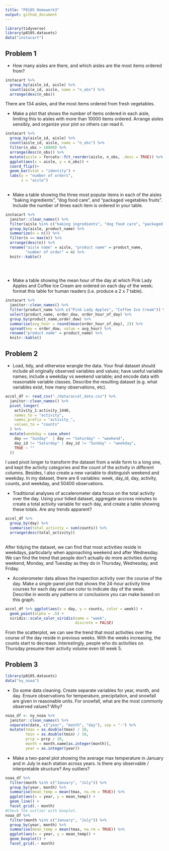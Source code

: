 ```yaml
---
title: "P8105 Homework3"
output: github_document
---
```


```r
library(tidyverse)
library(p8105.datasets)
data("instacart")
```

## Problem 1
- How many aisles are there, and which aisles are the most items ordered from?

```r
instacart %>% 
  group_by(aisle_id, aisle) %>% 
  count(aisle_id, aisle, name = "n_obs") %>% 
  arrange(desc(n_obs))

```
There are 134 aisles, and the most items ordered from fresh vegetables.

- Make a plot that shows the number of items ordered in each aisle, limiting this to aisles with more than 10000 items ordered. Arrange aisles sensibly, and organize your plot so others can read it.



```r
instacart %>% 
  group_by(aisle_id, aisle) %>% 
  count(aisle_id, aisle, name = "n_obs") %>% 
  filter(n_obs > 10000) %>% 
  arrange(desc(n_obs)) %>% 
  mutate(aisle = forcats::fct_reorder(aisle, n_obs, .desc = TRUE)) %>% 
  ggplot(aes(x = aisle, y = n_obs)) +
  coord_flip()+
  geom_bar(stat = "identity") +
  labs(y = "number of orders",
       x = "aisle")
 
```

- Make a table showing the three most popular items in each of the aisles “baking ingredients”, “dog food care”, and “packaged vegetables fruits”. Include the number of times each item is ordered in your table.

```r
instacart %>% 
  janitor::clean_names() %>% 
  filter(aisle %in% c("baking ingredients", "dog food care", "packaged vegetables fruits")) %>% 
  group_by(aisle, product_name) %>% 
  summarize(n = n()) %>% 
  filter(n == max(n)) %>% 
  arrange(desc(n)) %>% 
  rename("aisle name" = aisle, "product name" = product_name, 
         "number of order" = n) %>% 
  knitr::kable()
  
  
 
```


- Make a table showing the mean hour of the day at which Pink Lady Apples and Coffee Ice Cream are ordered on each day of the week; format this table for human readers (i.e. produce a 2 x 7 table).

```r
instacart %>% 
  janitor::clean_names() %>% 
  filter(product_name %in% c("Pink Lady Apples", "Coffee Ice Cream")) %>% 
  select(product_name, order_dow, order_hour_of_day) %>% 
  group_by(product_name,order_dow) %>% 
  summarise(avg_hour = round(mean(order_hour_of_day), 2)) %>% 
  spread(key = order_dow, value = avg_hour) %>% 
  rename("product name" = product_name) %>%
  knitr::kable()
```

## Problem 2

- Load, tidy, and otherwise wrangle the data. Your final dataset should include all originally observed variables and values; have useful variable names; include a weekday vs weekend variable; and encode data with reasonable variable classes. Describe the resulting dataset (e.g. what variables exist, how many observations, etc).

```r
accel_df <- read_csv("./data/accel_data.csv") %>% 
  janitor::clean_names() %>% 
  pivot_longer(
    activity_1:activity_1440,
    names_to = "activity", 
    names_prefix = "activity_", 
    values_to = "counts"
  ) %>% 
  mutate(weekday = case_when(
    day == "Sunday"  | day == "Saturday" ~ "weekend",
    day_id != "Saturday" | day_id != "Sunday" ~ "weekday",
    TRUE ~ ""
  ))
```
I used pivot longer to transform the dataset from a wide form to a long one, and kept the activity categories and the count of the activity in different columns. Besides, I also create a new variable to distinguish weekend and weekday. In my dataset, there are 6 variables: week, day_id, day, activity, counts, and weekday, and 50400 observations. 

- Traditional analyses of accelerometer data focus on the total activity over the day. Using your tidied dataset, aggregate accross minutes to create a total activity variable for each day, and create a table showing these totals. Are any trends apparent?

```r
accel_df %>% 
  group_by(day) %>% 
  summarise(total_activity = sum(counts)) %>% 
  arrange(desc(total_activity))
  
```
After tidying the dataset, we can find that most activities reside in weekdays, particularly when approaching weekend and after Wednesday. We can find the trend that people don't actually do more activities during weekend, Monday, and Tuesday as they do in Thursday, Wednesday, and Friday.

- Accelerometer data allows the inspection activity over the course of the day. Make a single-panel plot that shows the 24-hour activity time courses for each day and use color to indicate day of the week. Describe in words any patterns or conclusions you can make based on this graph.

```r
accel_df %>% ggplot(aes(x = day, y = counts, color = week)) +
  geom_point(alpha = .5) +
  viridis::scale_color_viridis(name = "week", 
                               discrete = FALSE)
```
From the scatterplot, we can see the trend that most activities over the course of the day reside in previous weeks. With the weeks increasing, the counts start to decrease. Interestingly, people who do activities on Thursday presume their activity volume even till week 5.

## Problem 3

```r
library(p8105.datasets)
data("ny_noaa")
```
- Do some data cleaning. Create separate variables for year, month, and day. Ensure observations for temperature, precipitation, and snowfall are given in reasonable units. For snowfall, what are the most commonly observed values? Why?

```r
noaa_df <- ny_noaa %>% 
  janitor::clean_names() %>% 
  separate(date, c("year", "month", "day"), sep = "-") %>% 
  mutate(tmax = as.double(tmax) / 10, 
         tmin = as.double(tmin) / 10, 
         prcp = prcp / 10,
         month = month.name[as.integer(month)], 
         year = as.integer(year))
```

- Make a two-panel plot showing the average max temperature in January and in July in each station across years. Is there any observable / interpretable structure? Any outliers?

```r
noaa_df %>% 
  filter(month %in% c("January", "July")) %>% 
  group_by(year, month) %>% 
  summarise(mean_temp = mean(tmax, na.rm = TRUE)) %>% 
  ggplot(aes(x = year, y = mean_temp)) +
  geom_line() +
  facet_grid(.~ month)
#Check the outlier with boxplot.
noaa_df %>% 
  filter(month %in% c("January", "July")) %>% 
  group_by(year, month) %>% 
  summarise(mean_temp = mean(tmax, na.rm = TRUE)) %>% 
  ggplot(aes(x = year, y = mean_temp)) +
  geom_boxplot() +
  facet_grid(.~ month)
```



